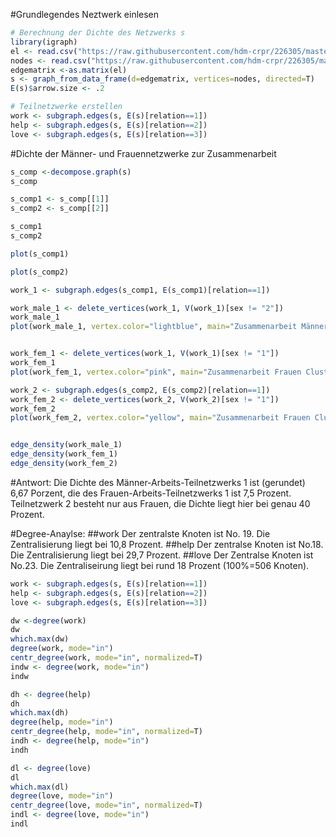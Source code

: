 #Grundlegendes Neztwerk einlesen
```r
# Berechnung der Dichte des Netzwerks s
library(igraph)
el <- read.csv("https://raw.githubusercontent.com/hdm-crpr/226305/master/data/crpr2/edges.csv", header=T, as.is=T, sep = ",")
nodes <- read.csv("https://raw.githubusercontent.com/hdm-crpr/226305/master/data/crpr2/nodes.csv", header=T, as.is=T, sep = ",")
edgematrix <-as.matrix(el)
s <- graph_from_data_frame(d=edgematrix, vertices=nodes, directed=T)
E(s)$arrow.size <- .2

# Teilnetzwerke erstellen
work <- subgraph.edges(s, E(s)[relation==1]) 
help <- subgraph.edges(s, E(s)[relation==2]) 
love <- subgraph.edges(s, E(s)[relation==3])

```

#Dichte der Männer- und Frauennetzwerke zur Zusammenarbeit
```r

s_comp <-decompose.graph(s) 
s_comp

s_comp1 <- s_comp[[1]] 
s_comp2 <- s_comp[[2]]

s_comp1 
s_comp2

plot(s_comp1)

plot(s_comp2)

work_1 <- subgraph.edges(s_comp1, E(s_comp1)[relation==1])

work_male_1 <- delete_vertices(work_1, V(work_1)[sex != "2"])
work_male_1
plot(work_male_1, vertex.color="lightblue", main="Zusammenarbeit Männer Cluster1")


work_fem_1 <- delete_vertices(work_1, V(work_1)[sex != "1"])
work_fem_1
plot(work_fem_1, vertex.color="pink", main="Zusammenarbeit Frauen Cluster1")

work_2 <- subgraph.edges(s_comp2, E(s_comp2)[relation==1])
work_fem_2 <- delete_vertices(work_2, V(work_2)[sex != "1"])
work_fem_2
plot(work_fem_2, vertex.color="yellow", main="Zusammenarbeit Frauen Cluster 2")


edge_density(work_male_1)
edge_density(work_fem_1)
edge_density(work_fem_2)
```
#Antwort: Die Dichte des Männer-Arbeits-Teilnetzwerks 1 ist (gerundet) 6,67 Porzent, die des Frauen-Arbeits-Teilnetzwerks 1 ist 7,5 Prozent. Teilnetzwerk 2 besteht nur aus Frauen, die Dichte liegt hier bei genau 40 Prozent.

#Degree-Anaylse:
##work
Der zentralste Knoten ist No. 19. Die Zentralisierung liegt bei 10,8 Prozent.
##help
Der zentralse Knoten ist No.18. Die Zentralisierung liegt bei 29,7 Prozent.
##love
Der Zentralse Knoten ist No.23. Die Zentraliseirung liegt bei rund 18 Prozent (100%=506 Knoten).
```r
work <- subgraph.edges(s, E(s)[relation==1]) 
help <- subgraph.edges(s, E(s)[relation==2]) 
love <- subgraph.edges(s, E(s)[relation==3])

dw <-degree(work)
dw
which.max(dw)
degree(work, mode="in")
centr_degree(work, mode="in", normalized=T)
indw <- degree(work, mode="in")
indw

dh <- degree(help)
dh
which.max(dh)
degree(help, mode="in")
centr_degree(help, mode="in", normalized=T)
indh <- degree(help, mode="in")
indh

dl <- degree(love)
dl
which.max(dl)
degree(love, mode="in")
centr_degree(love, mode="in", normalized=T)
indl <- degree(love, mode="in")
indl



```



